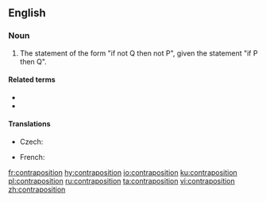 ==English==
{{wikipedia}}

===Noun===
{{en-noun}}

# {{label|en|logic}} The statement of the form "if not Q then not P", given the statement "if P then Q".

====Related terms====
* {{l|en|contrapositive}}
* {{l|en|implication}}

====Translations====
{{trans-top|logical statement}}
* Czech: {{t|cs|obměna|f}}
{{trans-mid}}
* French: {{t+|fr|contraposition|f}}
{{trans-bottom}}

[[fr:contraposition]]
[[hy:contraposition]]
[[io:contraposition]]
[[ku:contraposition]]
[[pl:contraposition]]
[[ru:contraposition]]
[[ta:contraposition]]
[[vi:contraposition]]
[[zh:contraposition]]